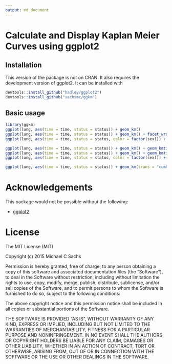 ```yaml
---
output: md_document
---
```


# Calculate and Display Kaplan Meier Curves using ggplot2

## Installation

This version of the package is not on CRAN. It also requires the development version of ggplot2. It can be installed with

```r
devtools::install_github("hadley/ggplot2")
devtools::install_github("sachsmc/ggkm")
```

## Basic usage

```r
library(ggkm)
ggplot(lung, aes(time = time, status = status)) + geom_km()
ggplot(lung, aes(time = time, status = status)) + geom_km() + facet_wrap(~ sex)
ggplot(lung, aes(time = time, status = status, color = factor(sex))) + geom_km()

ggplot(lung, aes(time = time, status = status)) + geom_km() + geom_kmticks()
ggplot(lung, aes(time = time, status = status)) + geom_km() + geom_kmticks(shape = 1)
ggplot(lung, aes(time = time, status = status, color = factor(sex))) + geom_km() + geom_kmticks()

ggplot(lung, aes(time = time, status = status)) + geom_km(trans = "cumhaz") + geom_kmticks(trans = "cumhaz") + ylab("Cumulative hazard")
```

# Acknowledgements

This package would not be possible without the following:

  - [ggplot2](http://ggplot2.org/)

# License
The MIT License (MIT)

Copyright (c) 2015 Michael C Sachs

Permission is hereby granted, free of charge, to any person obtaining a copy
of this software and associated documentation files (the "Software"), to deal
in the Software without restriction, including without limitation the rights
to use, copy, modify, merge, publish, distribute, sublicense, and/or sell
copies of the Software, and to permit persons to whom the Software is
furnished to do so, subject to the following conditions:

The above copyright notice and this permission notice shall be included in
all copies or substantial portions of the Software.

THE SOFTWARE IS PROVIDED "AS IS", WITHOUT WARRANTY OF ANY KIND, EXPRESS OR
IMPLIED, INCLUDING BUT NOT LIMITED TO THE WARRANTIES OF MERCHANTABILITY,
FITNESS FOR A PARTICULAR PURPOSE AND NONINFRINGEMENT. IN NO EVENT SHALL THE
AUTHORS OR COPYRIGHT HOLDERS BE LIABLE FOR ANY CLAIM, DAMAGES OR OTHER
LIABILITY, WHETHER IN AN ACTION OF CONTRACT, TORT OR OTHERWISE, ARISING FROM,
OUT OF OR IN CONNECTION WITH THE SOFTWARE OR THE USE OR OTHER DEALINGS IN
THE SOFTWARE.


